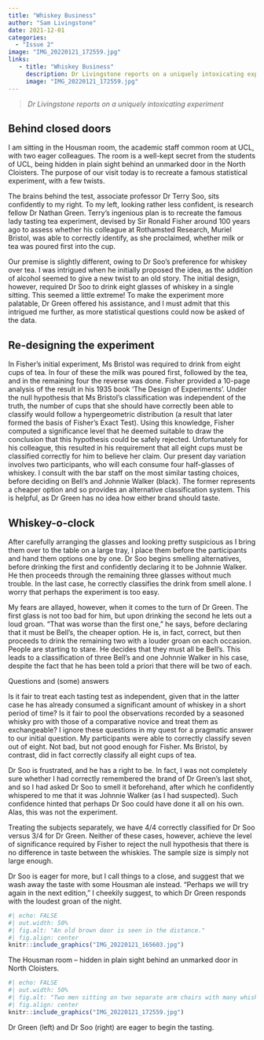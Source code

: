 ```yaml
---
title: "Whiskey Business"
author: "Sam Livingstone"
date: 2021-12-01
categories:
  - "Issue 2"
image: "IMG_20220121_172559.jpg" 
links: 
   - title: "Whiskey Business"
     description: Dr Livingstone reports on a uniquely intoxicating experiment
     image: "IMG_20220121_172559.jpg" 
---
```


> *Dr Livingstone reports on a uniquely intoxicating experiment*

## Behind closed doors

I am sitting in the Housman room, the academic staff common room at UCL, with two eager colleagues. The room is a well-kept secret from the students of UCL, being hidden in plain sight behind an unmarked door in the North Cloisters. The purpose of our visit today is to recreate a famous statistical experiment, with a few twists. 

The brains behind the test, associate professor Dr Terry Soo, sits confidently to my right. To my left, looking rather less confident, is research fellow Dr Nathan Green. Terry's ingenious plan is to recreate the famous lady tasting tea experiment, devised by Sir Ronald Fisher around 100 years ago to assess whether his colleague at Rothamsted Research, Muriel Bristol, was able to correctly identify, as she proclaimed, whether milk or tea was poured first into the cup.

Our premise is slightly different, owing to Dr Soo’s preference for whiskey over tea. I was intrigued when he initially proposed the idea, as the addition of alcohol seemed to give a new twist to an old story. The initial design, however, required Dr Soo to drink eight glasses of whiskey in a single sitting.  This seemed a little extreme! To make the experiment more palatable, Dr Green offered his assistance, and I must admit that this intrigued me further, as more statistical questions could now be asked of the data.

## Re-designing the experiment

In Fisher’s initial experiment, Ms Bristol was required to drink from eight cups of tea. In four of these the milk was poured first, followed by the tea, and in the remaining four the reverse was done. Fisher provided a 10-page analysis of the result in his 1935 book ‘The Design of Experiments’. Under the null hypothesis that Ms Bristol’s classification was independent of the truth, the number of cups that she should have correctly been able to classify would follow a hypergeometric distribution (a result that later formed the basis of Fisher’s Exact Test). Using this knowledge, Fisher computed a significance level that he deemed suitable to draw the conclusion that this hypothesis could be safely rejected. Unfortunately for his colleague, this resulted in his requirement that all eight cups must be classified correctly for him to believe her claim.
Our present day variation involves two participants, who will each consume four half-glasses of whiskey. I consult with the bar staff on the most similar tasting choices, before deciding on Bell’s and Johnnie Walker (black). The former represents a cheaper option and so provides an alternative classification system. This is helpful, as Dr Green has no idea how either brand should taste. 

## Whiskey-o-clock

After carefully arranging the glasses and looking pretty suspicious as I bring them over to the table on a large tray, I place them before the participants and hand them options one by one. Dr Soo begins smelling alternatives, before drinking the first and confidently declaring it to be Johnnie Walker. He then proceeds through the remaining three glasses without much trouble. In the last case, he correctly classifies the drink from smell alone. I worry that perhaps the experiment is too easy. 

My fears are allayed, however, when it comes to the turn of Dr Green. The first glass is not too bad for him, but upon drinking the second he lets out a loud groan. “That was worse than the first one,” he says, before declaring that it must be Bell’s, the cheaper option. He is, in fact, correct, but then proceeds to drink the remaining two with a louder groan on each occasion. People are starting to stare. He decides that they must all be Bell’s. This leads to a classification of three Bell’s and one Johnnie Walker in his case, despite the fact that he has been told a priori that there will be two of each. 

Questions and (some) answers

Is it fair to treat each tasting test as independent, given that in the latter case he has already consumed a significant amount of whiskey in a short period of time? Is it fair to pool the observations recorded by a seasoned whisky pro with those of a comparative novice and treat them as exchangeable? I ignore these questions in my quest for a pragmatic answer to our initial question. My participants were able to correctly classify seven out of eight. Not bad, but not good enough for Fisher. Ms Bristol, by contrast, did in fact correctly classify all eight cups of tea. 

Dr Soo is frustrated, and he has a right to be. In fact, I was not completely sure whether I had correctly remembered the brand of Dr Green’s last shot, and so I had asked Dr Soo to smell it beforehand, after which he confidently whispered to me that it was Johnnie Walker (as I had suspected). Such confidence hinted that perhaps Dr Soo could have done it all on his own. Alas, this was not the experiment. 

Treating the subjects separately, we have 4/4 correctly classified for Dr Soo versus 3/4 for Dr Green. Neither of these cases, however, achieve the level of significance required by Fisher to reject the null hypothesis that there is no difference in taste between the whiskies. The sample size is simply not large enough. 

Dr Soo is eager for more, but I call things to a close, and suggest that we wash away the taste with some Housman ale instead. “Perhaps we will try again in the next edition,” I cheekily suggest, to which Dr Green responds with the loudest groan of the night.

```r
#| echo: FALSE
#| out.width: 50%
#| fig.alt: "An old brown door is seen in the distance."
#| fig.align: center
knitr::include_graphics("IMG_20220121_165603.jpg")
```
 
The Housman room – hidden in plain sight behind an unmarked door in North Cloisters.

```r
#| echo: FALSE
#| out.width: 50%
#| fig.alt: "Two men sitting on two separate arm chairs with many whiskey glasses in the middle on a coffee table."
#| fig.align: center
knitr::include_graphics("IMG_20220121_172559.jpg")
```
 
Dr Green (left) and Dr Soo (right) are eager to begin the tasting.

